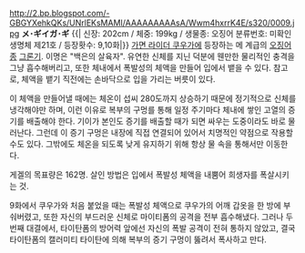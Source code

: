 {{{#!html
<div style="border: 3px solid Crimson;padding:10px;margin-bottom:0px"><b style="font-size:18px">주의. 여러분의 문서 기여는 리그베다 위키의 영리활동에 이용됩니다.</b><br/>
영리사업체 <b>리그베다 위키는 작성하신 내용의 저작권을 위임받아 임의로 영리추구 활동 및 저작권 행사</b>를 할 수 있습니다. 반면, 여러분이 작성한 내용에 대해 <b>법적 분쟁이 발생할 경우 리그베다 위키는 책임을 지지 않으며 모든 책임은 작성자가 집니다.</b> 편집하기 전에 먼저 <a href="http://rigvedawiki.net/r1/wiki.php/2015년 리그베다 영리화 사태">리그베다 영리화 사태</a>에서 <b>현행 위키의 구조를 파악</b>해주세요.
</div>}}}


http://2.bp.blogspot.com/-GBGYXehkQKs/UNrlEKsMAMI/AAAAAAAAAsA/Wwm4hxrrK4E/s320/0009.jpg
'''メ･ギイガ･ギ'''
{{|
신장: 202cm / 체중: 199kg / 생물종: 오징어
분류번호: 미확인생명체 제21호 / 등장홧수: 9,10화|}}
[[가면 라이더 쿠우가]]에 등장하는 메 계급의 [[오징어]]종 [[그론기]]. 이명은 "백은의 살육자". 유연한 신체를 지닌 덕분에 웬만한 물리적인 충격을 그냥 흡수해버리고, 또한 체내에서 폭발성의 체액을 만들어 입에서 뱉을 수 있다. 참고로, 체액을 뱉기 직전에는 손바닥으로 입을 가리는 버릇이 있다.

이 체액을 만들어낼 때에는 체온이 섭씨 280도까지 상승하기 때문에 정기적으로 신체를 냉각해야만 하며, 이런 이유로 복부의 구멍를 통해 일정 주기마다 체내에 쌓인 고열의 증기를 배출해야 한다. 기이가 본인도 증기를 배출할 때가 되면 싸우는 도중이라도 바로 물러난다. 그런데 이 증기 구멍은 내장에 직접 연결되어 있어서 치명적인 약점으로 작용할 수도 있다. 그밖에도 체온을 되도록 낮게 유지하기 위해 항상 물 속을 통해서만 이동한다. 

게겔의 목표량은 162명. 살인 방법은 입에서 폭발성 체액을 내뿜어 희생자를 폭살시키는 것.

9화에서 쿠우가와 처음 붙었을 때는 폭발성 체액으로 쿠우가의 어깨 갑옷을 한 방에 부숴버렸고, 또한 자신의 부드러운 신체로 마이티폼의 공격을 전부 흡수해냈다. 그러나 두번째 대결에서, 타이탄폼의 방어력 앞에선 자신의 폭발 공격이 전혀 통하지 않았고, 결국 타이탄폼의 캘러미티 타이탄에 의해 복부의 증기 구멍이 뚫려서 폭사하고 만다. 
